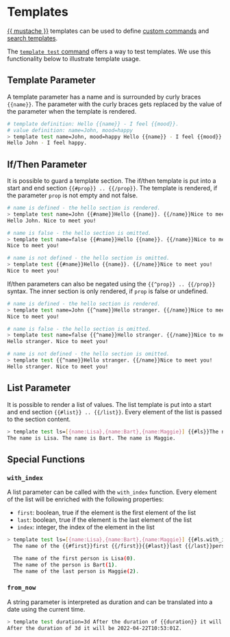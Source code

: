 # Templates

[\{\{ mustache \}\}](https://mustache.github.io) templates can be used to define [custom commands](./cli/index.mdx#custom-commands) and [search templates](./cli/template/index.mdx).

The [`template test` command](./cli/template/test.mdx) offers a way to test templates. We use this functionality below to illustrate template usage.

## Template Parameter

A template parameter has a name and is surrounded by curly braces `{{name}}`. The parameter with the curly braces gets replaced by the value of the parameter when the template is rendered.

```bash title="A template parameter exmaple"
# template definition: Hello {{name}} - I feel {{mood}}.
# value definition: name=John, mood=happy
> template test name=John, mood=happy Hello {{name}} - I feel {{mood}}.
​Hello John - I feel happy.
```

## If/Then Parameter

It is possible to guard a template section. The if/then template is put into a start and end section `{{#prop}} .. {{/prop}}`. The template is rendered, if the parameter `prop` is not empty and not false.

```bash title="A if/then template parameter example"
# name is defined - the hello section is rendered.
> template test name=John {{#name}}Hello {{name}}. {{/name}}Nice to meet you!
​Hello John. Nice to meet you!

# name is false - the hello section is omitted.
> template test name=false {{#name}}Hello {{name}}. {{/name}}Nice to meet you!
​Nice to meet you!

# name is not defined - the hello section is omitted.
> template test {{#name}}Hello {{name}}. {{/name}}Nice to meet you!
​Nice to meet you!
```

If/then parameters can also be negated using the `{{^prop}} .. {{/prop}}` syntax. The inner section is only rendered, if `prop` is false or undefined.

```bash title="A negated if/then template parameter example"
# name is defined - the hello section is rendered.
> template test name=John {{^name}}Hello stranger. {{/name}}Nice to meet you!
​Nice to meet you!

# name is false - the hello section is omitted.
> template test name=false {{^name}}Hello stranger. {{/name}}Nice to meet you!
​Hello stranger. Nice to meet you!

# name is not defined - the hello section is omitted.
> template test {{^name}}Hello stranger. {{/name}}Nice to meet you!
​Hello stranger. Nice to meet you!
```

## List Parameter

It is possible to render a list of values. The list template is put into a start and end section `{{#list}} .. {{/list}}`. Every element of the list is passed to the section content.

```bash title="A list template parameter example"
> template test ls=[{name:Lisa},{name:Bart},{name:Maggie}] {{#ls}}The name is {{name}}. {{/ls}}
​The name is Lisa. The name is Bart. The name is Maggie.
```

## Special Functions

### `with_index`

A list parameter can be called with the `with_index` function. Every element of the list will be enriched with the following properties:

- `first`: boolean, true if the element is the first element of the list
- `last`: boolean, true if the element is the last element of the list
- `index`: integer, the index of the element in the list

```bash title="A list template parameter example with index"
> template test ls=[{name:Lisa},{name:Bart},{name:Maggie}] {{#ls.with_index}}
​  The name of the {{#first}}first {{/first}}{{#last}}last {{/last}}person is {{name}}({{index}}). {{/ls.with_index}}

​  The name of the first person is Lisa(0).
​  The name of the person is Bart(1).
​  The name of the last person is Maggie(2).
```

### `from_now`

A string parameter is interpreted as duration and can be translated into a date using the current time.

```bash title="A duration template parameter example"
> template test duration=3d After the duration of {{duration}} it will be {{duration.from_now}}.
​After the duration of 3d it will be 2022-04-22T10:53:01Z.
```
